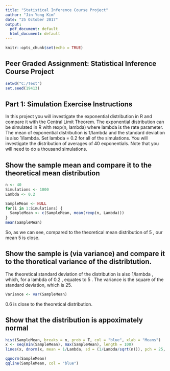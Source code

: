 ---
title: "Statistical Inference Course Project"
author: "Jin Yong Kim"
date: "25 October 2017"
output:
  pdf_document: default
  html_document: default
---

```{r setup, include=FALSE}
knitr::opts_chunk$set(echo = TRUE)
```

## Peer Graded Assignment: Statistical Inference Course Project

```{r}
setwd("C:/Test")
set.seed(19413)
```

## Part 1: Simulation Exercise Instructions

In this project you will investigate the exponential distribution in R and compare it with the Central Limit Theorem. The exponential distribution can be simulated in R with rexp(n, lambda) where lambda is the rate parameter. The mean of exponential distribution is 1/lambda and the standard deviation is also 1/lambda. Set lambda = 0.2 for all of the simulations. You will investigate the distribution of averages of 40 exponentials. Note that you will need to do a thousand simulations.

## Show the sample mean and compare it to the theoretical mean distribution

```{r}
n <- 40
Simulations <- 1000
Lambda <- 0.2

SampleMean <- NULL
for(i in 1:Simulations) {
  SampleMean <- c(SampleMean, mean(rexp(n, Lambda)))
}
mean(SampleMean)
```
So, as we can see, compared to the theoretical mean distribution of 5 , our mean 5 is close.

## Show the sample is (via variance) and compare it to the thoretical variance of the distribtution.
The theoretical standard deviation of the distribution is also 1/lambda , which, for a lambda of 0.2 , equates to 5 . The variance is the square of the standard deviation, which is 25.
```{r}
Variance <- var(SampleMean)
```
0.6 is close to the theoretical distribution.

## Show that the distribution is appoximately normal

```{r}
hist(SampleMean, breaks = n, prob = T, col = "blue", xlab = "Means")
x <- seq(min(SampleMean), max(SampleMean), length = 100)
lines(x, dnorm(x, mean = 1/Lambda, sd = (1/Lambda/sqrt(n))), pch = 25, col = "green")
```

```{r}
qqnorm(SampleMean)
qqline(SampleMean, col = "blue")
```


